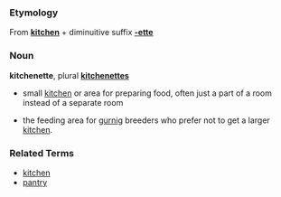 ===Etymology===
From '''[[kitchen]]''' + diminuitive suffix '''[[-ette]]'''

===Noun===
'''kitchenette''', plural '''[[kitchenettes]]'''

* small [[kitchen]] or area for preparing food, often just a part of a room instead of a separate room

* the feeding area for [[gurnig]] breeders who prefer not to get a larger [[kitchen]].
===Related Terms===
*[[kitchen]]
*[[pantry]]